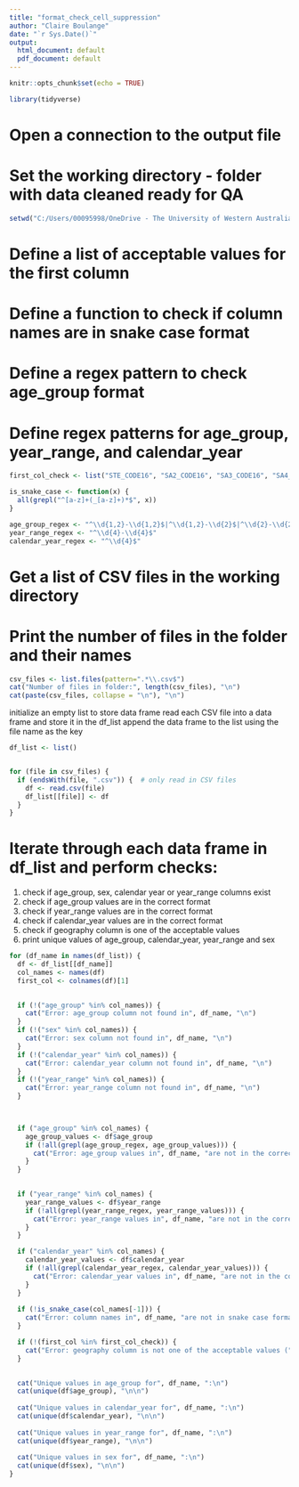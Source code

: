 ```yaml
---
title: "format_check_cell_suppression"
author: "Claire Boulange"
date: "`r Sys.Date()`"
output:
  html_document: default
  pdf_document: default
---
```


```r
knitr::opts_chunk$set(echo = TRUE)
```

```r
library(tidyverse)
```
# Open a connection to the output file
# Set the working directory - folder with data cleaned ready for QA
```r
setwd("C:/Users/00095998/OneDrive - The University of Western Australia/acwa_temp/erp/ERP/")
```

# Define a list of acceptable values for the first column
# Define a function to check if column names are in snake case format
# Define a regex pattern to check age_group format
# Define regex patterns for age_group, year_range, and calendar_year
```r
first_col_check <- list("STE_CODE16", "SA2_CODE16", "SA3_CODE16", "SA4_CODE16", "LGA_CODE16", "Australia")

is_snake_case <- function(x) {
  all(grepl("^[a-z]+(_[a-z]+)*$", x))
}

age_group_regex <- "^\\d{1,2}-\\d{1,2}$|^\\d{1,2}-\\d{2}$|^\\d{2}-\\d{2}$"
year_range_regex <- "^\\d{4}-\\d{4}$"
calendar_year_regex <- "^\\d{4}$"
```

# Get a list of CSV files in the working directory
# Print the number of files in the folder and their names
```r
csv_files <- list.files(pattern=".*\\.csv$")
cat("Number of files in folder:", length(csv_files), "\n") 
cat(paste(csv_files, collapse = "\n"), "\n")

```

initialize an empty list to store data frame
read each CSV file into a data frame and store it in the df_list
append the data frame to the list using the file name as the key
```r


df_list <- list() 


for (file in csv_files) {
  if (endsWith(file, ".csv")) {  # only read in CSV files
    df <- read.csv(file)
    df_list[[file]] <- df
  }
}


```

# Iterate through each data frame in df_list and perform checks:

1. check if age_group, sex, calendar year or year_range columns exist
2. check if age_group values are in the correct format
3. check if year_range values are in the correct format
4. check if calendar_year values are in the correct format
5. check if geography column is one of the acceptable values
6. print unique values of age_group, calendar_year, year_range and sex

```r

for (df_name in names(df_list)) {
  df <- df_list[[df_name]]
  col_names <- names(df)
  first_col <- colnames(df)[1]
  

  if (!("age_group" %in% col_names)) {
    cat("Error: age_group column not found in", df_name, "\n")
  }
  if (!("sex" %in% col_names)) {
    cat("Error: sex column not found in", df_name, "\n")
  }
  if (!("calendar_year" %in% col_names)) {
    cat("Error: calendar_year column not found in", df_name, "\n")
  }
  if (!("year_range" %in% col_names)) {
    cat("Error: year_range column not found in", df_name, "\n")
  }
  


  if ("age_group" %in% col_names) {
    age_group_values <- df$age_group
    if (!all(grepl(age_group_regex, age_group_values))) {
      cat("Error: age_group values in", df_name, "are not in the correct format (expected format: \\d-\\d, \\d-\\d{2}, or \\d{2}-\\d{2})\n")
    }
  }
  

  if ("year_range" %in% col_names) {
    year_range_values <- df$year_range
    if (!all(grepl(year_range_regex, year_range_values))) {
      cat("Error: year_range values in", df_name, "are not in the correct format (expected format: \\d{4}-\\d{4})\n")
    }
  }

  if ("calendar_year" %in% col_names) {
    calendar_year_values <- df$calendar_year
    if (!all(grepl(calendar_year_regex, calendar_year_values))) {
      cat("Error: calendar_year values in", df_name, "are not in the correct format (expected format: \\d{4})\n")
    }
  }
  
  if (!is_snake_case(col_names[-1])) {
    cat("Error: column names in", df_name, "are not in snake case format (lowercase words separated by underscores)\n")
  }

  if (!(first_col %in% first_col_check)) {
    cat("Error: geography column is not one of the acceptable values (", paste(first_col_check, collapse=", "), ") in", df_name, "\n")
  }
  

  cat("Unique values in age_group for", df_name, ":\n")
  cat(unique(df$age_group), "\n\n")
  
  cat("Unique values in calendar_year for", df_name, ":\n")
  cat(unique(df$calendar_year), "\n\n")
  
  cat("Unique values in year_range for", df_name, ":\n")
  cat(unique(df$year_range), "\n\n")
  
  cat("Unique values in sex for", df_name, ":\n")
  cat(unique(df$sex), "\n\n")
}

```

